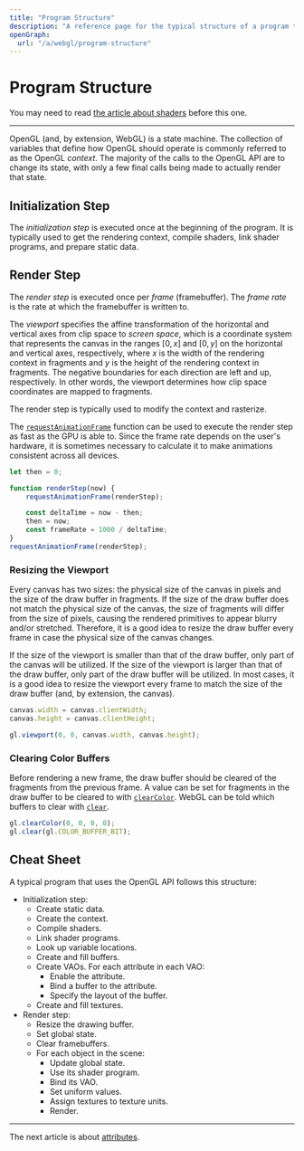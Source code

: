 ```yaml
---
title: "Program Structure"
description: "A reference page for the typical structure of a program that uses OpenGL."
openGraph:
  url: "/a/webgl/program-structure"
---
```


# Program Structure

You may need to read [the article about shaders](/a/webgl/shaders) before this one.

---

OpenGL (and, by extension, WebGL) is a state machine. The collection of variables that define how OpenGL should operate is commonly referred to as the OpenGL _context_. The majority of the calls to the OpenGL API are to change its state, with only a few final calls being made to actually render that state.

## Initialization Step

The _initialization step_ is executed once at the beginning of the program. It is typically used to get the rendering context, compile shaders, link shader programs, and prepare static data.

## Render Step

The _render step_ is executed once per _frame_ (framebuffer). The _frame rate_ is the rate at which the framebuffer is written to.

The _viewport_ specifies the affine transformation of the horizontal and vertical axes from clip space to _screen space_, which is a coordinate system that represents the canvas in the ranges $[0,x]$ and $[0,y]$ on the horizontal and vertical axes, respectively, where $x$ is the width of the rendering context in fragments and $y$ is the height of the rendering context in fragments. The negative boundaries for each direction are left and up, respectively. In other words, the viewport determines how clip space coordinates are mapped to fragments.

The render step is typically used to modify the context and rasterize.

The [`requestAnimationFrame`](https://developer.mozilla.org/en-US/docs/Web/API/window/requestAnimationFrame) function can be used to execute the render step as fast as the GPU is able to. Since the frame rate depends on the user's hardware, it is sometimes necessary to calculate it to make animations consistent across all devices.

```js
let then = 0;

function renderStep(now) {
	requestAnimationFrame(renderStep);

	const deltaTime = now - then;
	then = now;
	const frameRate = 1000 / deltaTime;
}
requestAnimationFrame(renderStep);
```

### Resizing the Viewport

Every canvas has two sizes: the physical size of the canvas in pixels and the size of the draw buffer in fragments. If the size of the draw buffer does not match the physical size of the canvas, the size of fragments will differ from the size of pixels, causing the rendered primitives to appear blurry and/or stretched. Therefore, it is a good idea to resize the draw buffer every frame in case the physical size of the canvas changes.

If the size of the viewport is smaller than that of the draw buffer, only part of the canvas will be utilized. If the size of the viewport is larger than that of the draw buffer, only part of the draw buffer will be utilized. In most cases, it is a good idea to resize the viewport every frame to match the size of the draw buffer (and, by extension, the canvas).

```js
canvas.width = canvas.clientWidth;
canvas.height = canvas.clientHeight;

gl.viewport(0, 0, canvas.width, canvas.height);
```

### Clearing Color Buffers

Before rendering a new frame, the draw buffer should be cleared of the fragments from the previous frame. A value can be set for fragments in the draw buffer to be cleared to with [`clearColor`](https://developer.mozilla.org/en-US/docs/Web/API/WebGLRenderingContext/clearColor). WebGL can be told which buffers to clear with [`clear`](https://developer.mozilla.org/en-US/docs/Web/API/WebGLRenderingContext/clear).

```js
gl.clearColor(0, 0, 0, 0);
gl.clear(gl.COLOR_BUFFER_BIT);
```

## Cheat Sheet

A typical program that uses the OpenGL API follows this structure:

- Initialization step:
  - Create static data.
  - Create the context.
  - Compile shaders.
  - Link shader programs.
  - Look up variable locations.
  - Create and fill buffers.
  - Create VAOs. For each attribute in each VAO:
    - Enable the attribute.
    - Bind a buffer to the attribute.
    - Specify the layout of the buffer.
  - Create and fill textures.
- Render step:
  - Resize the drawing buffer.
  - Set global state.
  - Clear framebuffers.
  - For each object in the scene:
    - Update global state.
    - Use its shader program.
    - Bind its VAO.
    - Set uniform values.
    - Assign textures to texture units.
    - Render.

---

The next article is about [attributes](/a/webgl/attributes).
